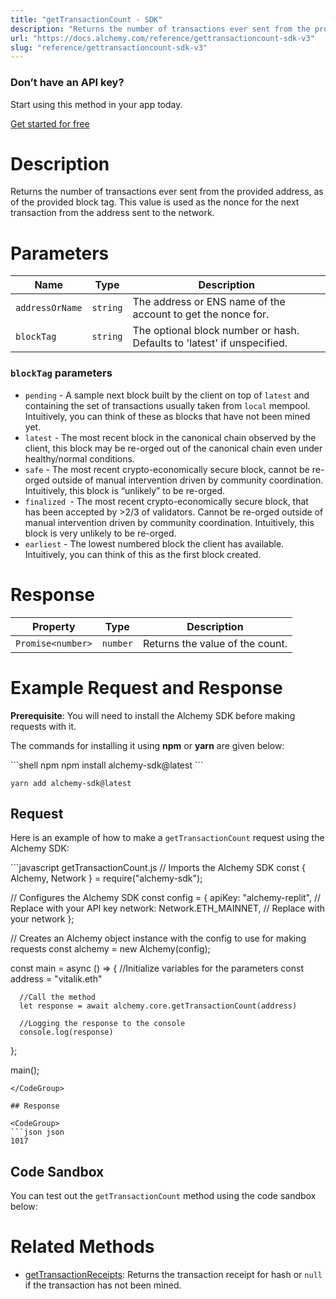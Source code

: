 ```yaml
---
title: "getTransactionCount - SDK"
description: "Returns the number of transactions ever sent from the provided address, as of the provided block tag. This value is used as the nonce for the next transaction from the address sent to the network."
url: "https://docs.alchemy.com/reference/gettransactioncount-sdk-v3"
slug: "reference/gettransactioncount-sdk-v3"
---
```



### Don’t have an API key?

Start using this method in your app today.

[Get started for free](https://dashboard.alchemy.com/signup/?a=estimateGas)

# Description

Returns the number of transactions ever sent from the provided address, as of the provided block tag. This value is used as the nonce for the next transaction from the address sent to the network.

# Parameters

| Name            | Type     | Description                                                             |
| --------------- | -------- | ----------------------------------------------------------------------- |
| `addressOrName` | `string` | The address or ENS name of the account to get the nonce for.            |
| `blockTag`      | `string` | The optional block number or hash. Defaults to 'latest' if unspecified. |

### `blockTag` parameters

* `pending` - A sample next block built by the client on top of `latest` and containing the set of transactions usually taken from `local` mempool. Intuitively, you can think of these as blocks that have not been mined yet.
* `latest` - The most recent block in the canonical chain observed by the client, this block may be re-orged out of the canonical chain even under healthy/normal conditions.
* `safe` - The most recent crypto-economically secure block, cannot be re-orged outside of manual intervention driven by community coordination. Intuitively, this block is “unlikely” to be re-orged.
* `finalized `- The most recent crypto-economically secure block, that has been accepted by >2/3 of validators. Cannot be re-orged outside of manual intervention driven by community coordination. Intuitively, this block is very unlikely to be re-orged.
* `earliest` - The lowest numbered block the client has available. Intuitively, you can think of this as the first block created.

# Response

| Property          | Type     | Description                     |
| ----------------- | -------- | ------------------------------- |
| `Promise<number>` | `number` | Returns the value of the count. |

# Example Request and Response

**Prerequisite**: You will need to install the Alchemy SDK before making requests with it.

The commands for installing it using **npm** or **yarn** are given below:

<CodeGroup>
  ```shell npm
  npm install alchemy-sdk@latest
  ```

  ```shell yarn
  yarn add alchemy-sdk@latest
  ```
</CodeGroup>

## Request

Here is an example of how to make a `getTransactionCount` request using the Alchemy SDK:

<CodeGroup>
  ```javascript getTransactionCount.js
  // Imports the Alchemy SDK
  const { Alchemy, Network } = require("alchemy-sdk");

  // Configures the Alchemy SDK
  const config = {
      apiKey: "alchemy-replit", // Replace with your API key
      network: Network.ETH_MAINNET, // Replace with your network
  };

  // Creates an Alchemy object instance with the config to use for making requests
  const alchemy = new Alchemy(config);

  const main = async () => {
      //Initialize variables for the parameters
      const address = "vitalik.eth"
      
      //Call the method
      let response = await alchemy.core.getTransactionCount(address)

      //Logging the response to the console
      console.log(response)
  };

  main();
  ```
</CodeGroup>

## Response

<CodeGroup>
  ```json json
  1017
  ```
</CodeGroup>

## Code Sandbox

You can test out the `getTransactionCount` method using the code sandbox below:

# Related Methods

* [getTransactionReceipts](/reference/gettransactionreceipts-sdk): Returns the transaction receipt for hash or `null` if the transaction has not been mined.
